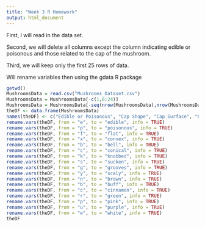 ```yaml
---
title: "Week 3 R Homework"
output: html_document
---
```

First, I will read in the data set.

Second, we will delete all columns except the column indicating edible or poisonous and those related to the cap of the mushroom.

Third, we will keep only the first 25 rows of data.

Will rename variables then using the gdata R package

```r
getwd()
MushroomsData = read.csv("Mushrooms_Dataset.csv")
MushroomsData = MushroomsData[-c(1,6:24)]
MushroomsData = MushroomsData[-seq(nrow(MushroomsData),nrow(MushroomsData)-8098),]
theDF <- data.frame(MushroomsData)
names(theDF) <- c("Edible or Poisonous", "Cap Shape", "Cap Surface", "Cap Color")
rename.vars(theDF, from = "e", to = "edible", info = TRUE)
rename.vars(theDF, from = "p", to = "poisonous", info = TRUE)
rename.vars(theDF, from = "f", to = "flat", info = TRUE)
rename.vars(theDF, from = "x", to = "convex", info = TRUE)
rename.vars(theDF, from = "b", to = "bell", info = TRUE)
rename.vars(theDF, from = "c", to = "conical", info = TRUE)
rename.vars(theDF, from = "k", to = "knobbed", info = TRUE)
rename.vars(theDF, from = "s", to = "sucken", info = TRUE)
rename.vars(theDF, from = "g", to = "grooves", info = TRUE)
rename.vars(theDF, from = "y", to = "scaly", info = TRUE)
rename.vars(theDF, from = "n", to = "brown", info = TRUE)
rename.vars(theDF, from = "b", to = "buff", info = TRUE)
rename.vars(theDF, from = "c", to = "cinnamon", info = TRUE)
rename.vars(theDF, from = "r", to = "green", info = TRUE)
rename.vars(theDF, from = "p", to = "pink", info = TRUE)
rename.vars(theDF, from = "u", to = "purple", info = TRUE)
rename.vars(theDF, from = "w", to = "white", info = TRUE)
theDF

```
